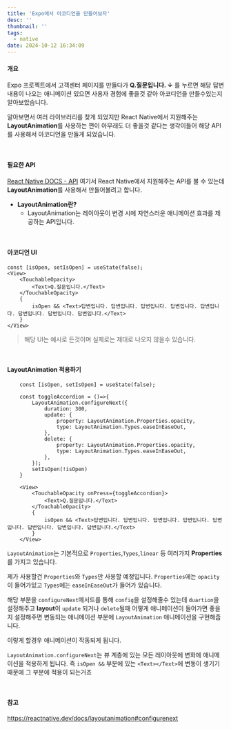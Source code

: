 ```yaml
---
title: 'Expo에서 아코디언을 만들어보자'
desc: ''
thumbnail: ''
tags:
  - native
date: 2024-10-12 16:34:09
---
```


#### 개요

Expo 프로젝트에서 고객센터 페이지를 만들다가 **Q.질문입니다. ↓** 를 누르면 해당 답변 내용이 나오는 애니메이션 있으면 사용자 경험에 좋을것 같아
아코디언을 만들수있는지 알아보았습니다.

알아보면서 여러 라이브러리를 찾게 되었지만 React Native에서 지원해주는 **LayoutAnimation**를 사용하는 편이 아무래도 더 좋을것 같다는 생각이들어
해당 API를 사용해서 아코디언을 만들게 되었습니다.

<br/>

#### 필요한 API

[React Native DOCS - API](https://reactnative.dev/docs/accessibilityinfo) 여기서 React Native에서 지원해주는 API를 볼 수 있는데
**LayoutAnimation**를 사용해서 만들어볼려고 합니다.

- **LayoutAnimation란?**
    - LayoutAnimation는 레이아웃이 변경 시에 자연스러운 애니메이션 효과를 제공하는 API입니다.

<br/>

#### 아코디언 UI

```tsx
const [isOpen, setIsOpen] = useState(false);
<View>
    <TouchableOpacity>
        <Text>Q.질문입니다.</Text>
    </TouchableOpacity>
    {
        isOpen && <Text>답변입니다. 답변입니다. 답변입니다. 답변입니다. 답변입니다. 답변입니다. 답변입니다. 답변입니다.</Text>
    }
</View>
```
> 해당 UI는 예시로 든것이며 실제로는 제대로 나오지 않을수 있습니다.

<br/>

#### LayoutAnimation 적용하기
```tsx
    const [isOpen, setIsOpen] = useState(false);
    
    const toggleAccordion = ()=>{
        LayoutAnimation.configureNext({
            duration: 300,
            update: {
                property: LayoutAnimation.Properties.opacity,
                type: LayoutAnimation.Types.easeInEaseOut,
            },
            delete: {
                property: LayoutAnimation.Properties.opacity,
                type: LayoutAnimation.Types.easeInEaseOut,
            },
        });
        setIsOpen(!isOpen)
    }

    <View>
        <TouchableOpacity onPress={toggleAccordion}>
            <Text>Q.질문입니다.</Text>
        </TouchableOpacity>
        {
            isOpen && <Text>답변입니다. 답변입니다. 답변입니다. 답변입니다. 답변입니다. 답변입니다. 답변입니다. 답변입니다.</Text>
        }
    </View>
```

`LayoutAnimation`는 기본적으로 `Properties`,`Types`,`linear` 등 여러가지 **Properties**를 가지고 있습니다.

제가 사용할건 `Properties`와 `Types`만 사용할 예정입니다. `Properties`에는 `opacity`이 들어가있고 `Types`에는 `easeInEaseOut`가 들어가 있습니다.

해당 부분을 `configureNext`메서드를 통해 `config`을 설정해줄수 있는데 `duartion`을 설정해주고 **layout**이 `update` 되거나 `delete`될때 어떻게 애니메이션이 들어가면 좋을지 설정해주면 변동되는 애니메이션 부분에 `LayoutAnimation` 애니메이션을 구현해줍니다.

이렇게 할경우 애니메이션이 작동되게 됩니다.

`LayoutAnimation.configureNext`는 뷰 계층에 있는 모든 레이아웃에 변화에 애니메이션을 적용하게 됩니다.
즉 `isOpen &&` 부분에 있는 `<Text></Text>`에 변동이 생기기 때문에 그 부분에 적용이 되는거죠

<br/>

#### 참고
https://reactnative.dev/docs/layoutanimation#configurenext